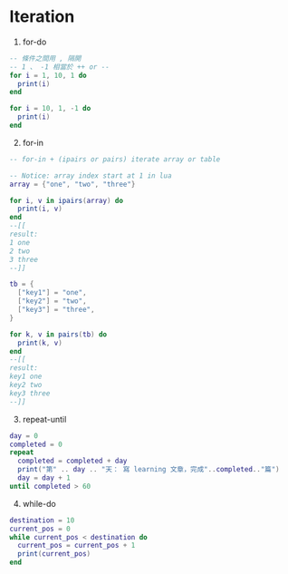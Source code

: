 # Iteration

1. for-do

```lua
-- 條件之間用 , 隔開
-- 1 、 -1 相當於 ++ or --
for i = 1, 10, 1 do
  print(i)
end

for i = 10, 1, -1 do
  print(i)
end
```

2. for-in

```lua
-- for-in + (ipairs or pairs) iterate array or table

-- Notice: array index start at 1 in lua
array = {"one", "two", "three"}

for i, v in ipairs(array) do
  print(i, v)
end
--[[
result:
1 one
2 two
3 three
--]]
```

```lua
tb = {
  ["key1"] = "one",
  ["key2"] = "two",
  ["key3"] = "three",
}

for k, v in pairs(tb) do
  print(k, v)
end
--[[
result:
key1 one
key2 two
key3 three
--]]
```

3. repeat-until

```lua
day = 0
completed = 0
repeat
  completed = completed + day
  print("第" .. day .. "天： 寫 learning 文章，完成"..completed.."篇")
  day = day + 1
until completed > 60
```

4. while-do

```lua
destination = 10
current_pos = 0
while current_pos < destination do
  current_pos = current_pos + 1
  print(current_pos)
end
```
